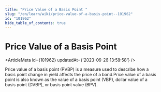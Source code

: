 ```yaml
---
title: "Price Value of a Basis Point "
slug: "/en/learn/wiki/price-value-of-a-basis-point--101962"
id: "101962"
hide_table_of_contents: true
---
```



# Price Value of a Basis Point 

<ArticleMeta id={101962} updatedAt={'2023-09-26 13:58:58'} />
<div className='border-solid border-b border-t-0 my-4 border-[var(--ifm-color-gray-300)]' />

Price value of a basis point (PVBP) is a measure used to describe how a basis point change in yield affects the price of a bond.Price value of a basis point is also known as the value of a basis point (VBP), dollar value of a basis point (DVBP), or basis point value (BPV).
